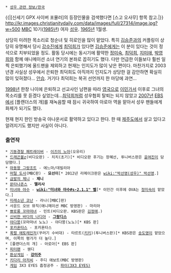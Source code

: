  * [[성우 관련 정보/한국]]

{{|[신세기 GPX 사이버 포뮬러]의 등장인물을 검색했다면 [스고 오사무] 항목 참고.|}}
http://kr.images.christianitydaily.com/data/images/full/27314/image.jpg?w=500
[[MBC]] 10기([[1985년]]) 여자 [[성우]]. [[1965년]] 1월생.

상당히 미려한 목소리로 청순녀 및 히로인을 많이 맡았다. 특히 [[김승준]]과의 커플링이 상당히 유명해서 당시 [[강수진]]에게 [[최덕희]]가 있다면 [[김승준]]에게는 이 분이 있다는 것이 정석으로 치부되었을 정도. 활동 당시에는 동시기에 활약한 [[정미숙]], [[최덕희]], [[지미애]], [[박영희]]와 함께 애니메이션 소녀 연기의 본좌로 꼽히기도 했다. 다만 언급한 이들보다 훨씬 일찍 은퇴했기에 올드팬을 제외하고 현재는 인지도가 많이 낮은 편이다. 마찬가지로 2003년경 사실상 성우에서 은퇴한 최덕희도 아직까지 인지도가 상당한 걸 감안하면 확실히 많이 잊혀졌다... [[안습]]. 거기다 최덕희는 복귀 선언까지 한 마당에 과연...

[[1998년]] 한창 나이에 은퇴하고 선교사인 남편을 따라 [[영국]]으로 [[이민]]가서 이후로 그녀의 목소리를 못 듣겠다 싶었는데...[[최덕희]]처럼 성우협회 탈퇴는 되지 않았고 [[2007년]] [[EBS]]에서 [플랜더스의 개]를 재녹음할 때 잠시 귀국하여 아로아 역을 맡아서 성우 팬들에게 화제가 되기도 했다.

현재 현지 한인 방송국 아나운서로 활약하고 있다고 한다. 한 때 [[제주도]]에서 살고 있다고 알려지기도 했지만 사실이 아니다.

=== 출연작 ===
 * [[기동경찰 패트레이버]] - [[이즈미 노아]](오유리)
 * [[드래곤볼]]z(비디오판) - 치치(초기)[* 비디오판 후기는 장혜선, 투니버스판은 [[윤여진]]이 담당했다.]
 * [[마동왕 그랑조트]] - 에느마/데빌리아
 * [[머털 도사]](MBC판) - '''묘선이'''[* 2012년 리메이크판은 [[wiki:"박선영(성우)" 박선영]].]
 * [[금발의 제니]] - '''제니'''
 * [[몬타나존스]] - '''멜리사'''
 * [[미녀와 야수]] - '''[[wiki:"미녀와 야수#s-2.1.1" 벨]]'''[* 이민간 이후에 OVA는 [[정미숙]]이 맡았다.]
 * [[미래소년 코난]] - 라나([MBC]판) 
 * 사운드 오브 뮤직(애니메이션 MBC 방영판) - 마리아
 * [[뾰로롱 꼬마마녀]] - 민트(비디오판. KBS판은 [[김정애]].) 
 * [[신비한 바다의 나디아]] - '''[[그랑디스]]'''
 * [[야다몽]](꼬마마녀 노노) - 야다몽(노노)[* KBS 판]
 * [[포카혼타스]] - 포카혼타스
 * [[폭렬 에토레인저]](꾸러기 수비대) - 타르트([[키키]])(투니버스판)[* KBS판은 [[송도영]]이 맡았으며, 이쪽의 평가가 더 높다.]
 * [플랜더스의 개] - 아로아[* EBS 판]
 * [[피터팬]] - 웬디
 * [[환상게임]] - '''[[강미주]]'''
 * [[키다리 아저씨]] - 주디 애보트(MBC 방영판)
 * [[게임]] 3X3 EYES 흡정공주 - [[파이(3X3 EYES)]]
 
